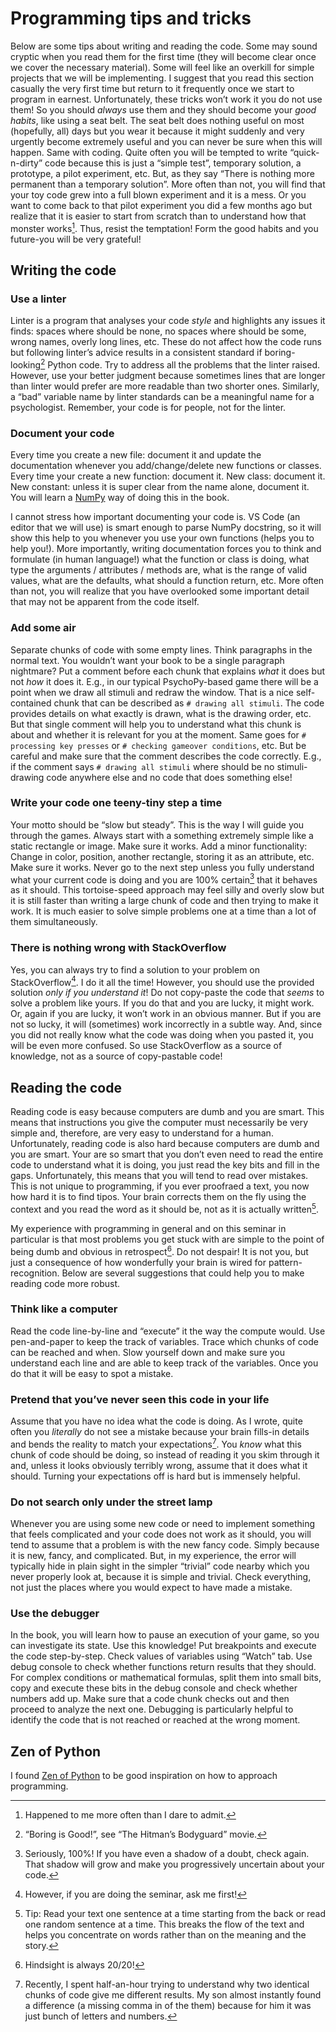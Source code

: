 # Programming tips and tricks {#programming-tips}

Below are some tips about writing and reading the code. Some may sound cryptic when you read them for the first time (they will become clear once we cover the necessary material). Some will feel like an overkill for simple projects that we will be implementing. I suggest that you read this section casually the very first time but return to it frequently once we start to program in earnest. Unfortunately, these tricks won't work it you do not use them! So you should _always_ use them and they should become your _good habits_, like using a seat belt. The seat belt does nothing useful on most (hopefully, all) days but you wear it because it might suddenly and very urgently become extremely useful and you can never be sure when this will happen. Same with coding. Quite often you will be tempted to write "quick-n-dirty" code because this is just a "simple test", temporary solution, a prototype, a pilot experiment, etc. But, as they say "There is nothing more permanent than a temporary solution". More often than not, you will find that your toy code grew into a full blown experiment and it is a mess. Or you want to come back to that pilot experiment you did a few months ago but realize that it is easier to start from scratch than to understand how that monster works^[Happened to me more often than I dare to admit.]. Thus, resist the temptation! Form the good habits and you future-you will be very grateful!

## Writing the code {#writing-tips}

### Use a linter
Linter is a program that analyses your code _style_ and highlights any issues it finds: spaces where should be none, no spaces where should be some, wrong names, overly long lines, etc. These do not affect how the code runs but following linter's advice results in a consistent standard if boring-looking^["Boring is Good!", see "The Hitman's Bodyguard" movie.] Python code. Try to address all the problems that the linter raised. However, use your better judgment because sometimes lines that are longer than linter would prefer are more readable than two shorter ones. Similarly, a "bad" variable name by linter standards can be a meaningful name for a psychologist. Remember, your code is for people, not for the linter.

### Document your code
Every time you create a new file: document it and update the documentation whenever you add/change/delete new functions or classes. Every time your create a new function: document it. New class: document it. New constant: unless it is super clear from the name alone, document it. You will learn a [NumPy](https://numpydoc.readthedocs.io/en/latest/format.html) way of doing this in the book.

I cannot stress how important documenting your code is. VS Code (an editor that we will use) is smart enough to parse NumPy docstring, so it will show this help to you whenever you use your own functions (helps you to help you!). More importantly, writing documentation forces you to think and formulate (in human language!) what the function or class is doing,  what type the arguments / attributes / methods are, what is the range of valid values, what are the defaults, what should a function return, etc. More often than not, you will realize that you have overlooked some important detail that may not be apparent from the code itself.

### Add some air
Separate chunks of code with some empty lines. Think paragraphs in the normal text. You wouldn't want your book to be a single paragraph nightmare? Put a comment before each chunk that explains _what_ it does but not _how_ it does it. E.g., in our typical PsychoPy-based game there will be a point when we draw all stimuli and redraw the window. That is a nice self-contained chunk that can be described as `# drawing all stimuli`. The code provides details on what exactly is drawn, what is the drawing order, etc. But that single comment will help you to understand what this chunk is about and whether it is relevant for you at the moment. Same goes for `# processing key presses` or `# checking gameover conditions`, etc. But be careful and make sure that the comment describes the code correctly. E.g., if the comment says `# drawing all stimuli` where should be no stimuli-drawing code anywhere else and no code that does something else!

### Write your code one teeny-tiny step a time
Your motto should be "slow but steady". This is the way I will guide you through the games. Always start with a something extremely simple like a static rectangle or image. Make sure it works. Add a minor functionality: Change in color, position, another rectangle, storing it as an attribute, etc. Make sure it works. Never go to the next step unless you fully understand what your current code is doing and you are 100% certain^[Seriously, 100%! If you have even a shadow of a doubt, check again. That shadow will grow and make you progressively uncertain about your code.] that it behaves as it should. This tortoise-speed approach may feel silly and overly slow but it is still faster than writing a large chunk of code and then trying to make it work. It is much easier to solve simple problems one at a time than a lot of them simultaneously.

### There is nothing wrong with StackOverflow
Yes, you can always try to find a solution to your problem on StackOverflow^[However, if you are doing the seminar, ask me first!]. I do it all the time! However, you should use the provided solution _only if you understand it_! Do not copy-paste the code that _seems_ to solve a problem like yours. If you do that and you are lucky, it might work. Or, again if you are lucky, it won't work in an obvious manner. But if you are not so lucky, it will (sometimes) work incorrectly in a subtle way. And, since you did not really know what the code was doing when you pasted it, you will be even more confused. So use StackOverflow as a source of knowledge, not as a source of copy-pastable code!

## Reading the code {#reading-tips}
Reading code is easy because computers are dumb and you are smart. This means that instructions you give the computer must necessarily be very simple and, therefore, are very easy to understand for a human. Unfortunately, reading code is also hard because computers are dumb and you are smart. Your are so smart that you don't even need to read the entire code to understand what it is doing, you just read the key bits and fill in the gaps. Unfortunately, this means that you will tend to read over mistakes. This is not unique to programming, if you ever proofraed a text, you now how hard it is to find tipos. Your brain corrects them on the fly using the context and you read the word as it should be, not as it is actually written^[Tip: Read your text one sentence at a time starting from the back or read one random sentence at a time. This breaks the flow of the text and helps you concentrate on words rather than on the meaning and the story.].

My experience with programming in general and on this seminar in particular is that most problems you get stuck with are simple to the point of being dumb and obvious in retrospect^[Hindsight is always 20/20!]. Do not despair! It is not you, but just a consequence of how wonderfully your brain is wired for pattern-recognition. Below are several suggestions that could help you to make reading code more robust.

### Think like a computer
Read the code line-by-line and "execute" it the way the compute would. Use pen-and-paper to keep the track of variables. Trace which chunks of code can be reached and when. Slow yourself down and make sure you understand each line and are able to keep track of the variables. Once you do that it will be easy to spot a mistake.

### Pretend that you've never seen this code in your life
Assume that you have no idea what the code is doing. As I wrote, quite often you _literally_ do not see a mistake because your brain fills-in details and bends the reality to match your expectations^[Recently, I spent half-an-hour trying to understand why two identical chunks of code give me different results. My son almost instantly found a difference (a missing comma in of the them) because for him it was just bunch of letters and numbers.]. You _know_ what this chunk of code should be doing, so instead of reading it you skim through it and, unless it looks obviously terribly wrong, assume that it does what it should. Turning your expectations off is hard but is immensely helpful.

### Do not search only under the street lamp
Whenever you are using some new code or need to implement something that feels complicated and your code does not work as it should, you will tend to assume that a problem is with the new fancy code. Simply because it is new, fancy, and complicated. But, in my experience, the error will typically hide in plain sight in the simpler "trivial" code nearby which you never properly look at, because it is simple and trivial. Check everything, not just the places where you would expect to have made a mistake.

### Use the debugger
In the book, you will learn how to pause an execution of your game, so you can investigate its state. Use this knowledge! Put breakpoints and execute the code step-by-step. Check values of variables using "Watch" tab. Use debug console to check whether functions return results that they should. For complex conditions or mathematical formulas, split them into small bits, copy and execute these bits in the debug console and check whether numbers add up. Make sure that a code chunk checks out and then proceed to analyze the next one. Debugging is particularly helpful to identify the code that is not reached or reached at the wrong moment.

## Zen of Python
I found [Zen of Python](https://www.python.org/dev/peps/pep-0020/) to be good inspiration on how to approach programming.
